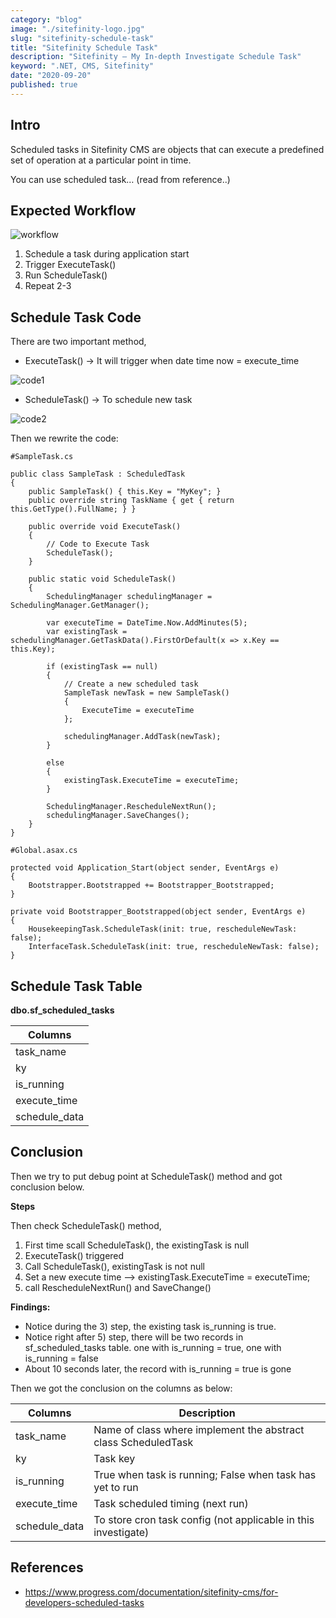 ```yaml
---
category: "blog"
image: "./sitefinity-logo.jpg"
slug: "sitefinity-schedule-task"
title: "Sitefinity Schedule Task"
description: "Sitefinity – My In-depth Investigate Schedule Task"
keyword: ".NET, CMS, Sitefinity"
date: "2020-09-20"
published: true
---
```


## Intro

Scheduled tasks in Sitefinity CMS are objects that can execute a predefined set of operation at a particular point in time. 

You can use scheduled task… (read from reference..)

## Expected Workflow

![workflow](./workflow.png)

1. Schedule a task during application start
2. Trigger ExecuteTask()
3. Run ScheduleTask()
4. Repeat 2-3

## Schedule Task Code

There are two important method,

- ExecuteTask() -> It will trigger when date time now = execute_time

![code1](./code1.png)

- ScheduleTask() -> To schedule new task

![code2](./code2.png)

Then we rewrite the code:



```
#SampleTask.cs
 
public class SampleTask : ScheduledTask
{
    public SampleTask() { this.Key = "MyKey"; }
    public override string TaskName { get { return this.GetType().FullName; } }
 
    public override void ExecuteTask()
    {
        // Code to Execute Task
        ScheduleTask();
    }
 
    public static void ScheduleTask()
    {
        SchedulingManager schedulingManager = SchedulingManager.GetManager();
 
        var executeTime = DateTime.Now.AddMinutes(5);
        var existingTask = schedulingManager.GetTaskData().FirstOrDefault(x => x.Key == this.Key);
 
        if (existingTask == null)
        {
            // Create a new scheduled task
            SampleTask newTask = new SampleTask()
            {
                ExecuteTime = executeTime
            };
 
            schedulingManager.AddTask(newTask);
        }
 
        else
        {
            existingTask.ExecuteTime = executeTime;
        }
 
        SchedulingManager.RescheduleNextRun();
        schedulingManager.SaveChanges();
    }
}
```



```
#Global.asax.cs
 
protected void Application_Start(object sender, EventArgs e)
{
    Bootstrapper.Bootstrapped += Bootstrapper_Bootstrapped;
}
 
private void Bootstrapper_Bootstrapped(object sender, EventArgs e)
{
    HousekeepingTask.ScheduleTask(init: true, rescheduleNewTask: false);
    InterfaceTask.ScheduleTask(init: true, rescheduleNewTask: false);
}
```

## Schedule Task Table

**dbo.sf_scheduled_tasks**

| Columns       |
|---------------|
| task_name     |
| ky            |
| is_running    |
| execute_time  |
| schedule_data |

## Conclusion

Then we try to put debug point at ScheduleTask() method and got conclusion below.

**Steps**

Then check ScheduleTask() method,

1. First time scall ScheduleTask(), the existingTask is null
2. ExecuteTask() triggered
3. Call ScheduleTask(), existingTask is not null
4. Set a new execute time –> existingTask.ExecuteTime = executeTime;
5. call RescheduleNextRun() and SaveChange()

**Findings:**
- Notice during the 3) step, the existing task is_running is true.
- Notice right after 5) step, there will be two records in sf_scheduled_tasks table. one with is_running = true, one with is_running = false
- About 10 seconds later, the record with is_running = true is gone

Then we got the conclusion on the columns as below:

| Columns       | Description                                                     |
|---------------|-----------------------------------------------------------------|
| task_name     | Name of class where implement the abstract class ScheduledTask  |
| ky            | Task key                                                        |
| is_running    | True when task is running; False when task has yet to run       |
| execute_time  | Task scheduled timing (next run)                                |
| schedule_data | To store cron task config (not applicable in this investigate)  |

## References

- https://www.progress.com/documentation/sitefinity-cms/for-developers-scheduled-tasks